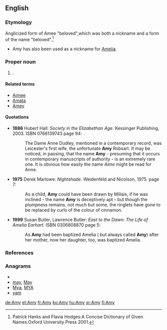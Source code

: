 ==English==

===Etymology===
Anglicized form of {{etyl|fro}} Amee "beloved",which was both a nickname and a form of the {{etyl|la}} name {{term|Amata|lang=la}} "beloved".<ref> Patrick Hanks and Flavia Hodges:A Concise Dictionary of Given Names.Oxford University Press 2001.</ref>
* Amy has also been used as a nickname for [[Amelia]].

===Proper noun===
{{en-proper noun}}

# {{given name|female|from=Latin}}.

====Related terms====
* [[Aimee]]
* [[Amata]]
* [[Amey]]

====Quotations====
* '''1886''' Hubert Hall: ''Society in the Elizabethan Age''. Kessinger Publishing, 2003. ISBN 0766139743  page 94:
*: The Dame Anne Dudley, mentioned in a contemporary record, was Leicester's first wife, the unfortunate '''Amy''' Robsart. It may be noticed, in passing, that the name '''Amy''' - presuming that it occurs in contemporary manuscripts of authority - is an extremely rare one. It is obvious how easily the name ''Aime'' might be read for Anne.
* '''1975''' Derek Marlowe: ''Nightshade''. Weidenfeld and Nicolson, 1975. page 7:
*: As a child, '''Amy''' could have been drawn by Millais, if he was inclined - the name '''Amy''' is deceptively apt - but though the plumpness remains, not much but some, the ringlets have gone to be replaced by curls of the colour of cinnamon.
* '''1999''' Susan Butler, Lawrence Butler: ''East to the Dawn: The Life of Amelia Earhart.'' ISBN 0306808870  page 5:
*: As '''Amy''' had been baptized Amelia ( but always called '''Amy''') after her mother, now her daughter, too, was baptized Amelia.

===References===
<references/>

===Anagrams===
* {{alphagram|amy}}
* [[may#English|may]], [[May#English|May]]
* [[Mya#English|Mya]], [[MYA#English|MYA]]
* [[yam#English|yam]]


[[de:Amy]]
[[et:Amy]]
[[fr:Amy]]
[[ko:Amy]]
[[hu:Amy]]
[[sr:Amy]]
[[fi:Amy]]